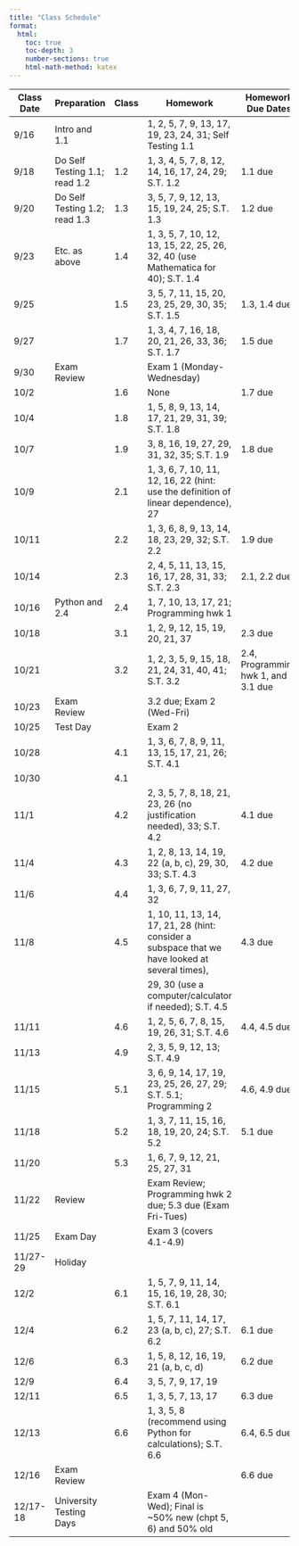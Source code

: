 ```yaml
---
title: "Class Schedule"
format:
  html:
    toc: true
    toc-depth: 3
    number-sections: true
    html-math-method: katex
---
```


| Class Date | Preparation                     | Class | Homework                                                                                         | Homework Due Dates                                    |
|------------|----------------------------------|-------|--------------------------------------------------------------------------------------------------|------------------------------------------------------|
| 9/16       | Intro and 1.1                  |       | 1, 2, 5, 7, 9, 13, 17, 19, 23, 24, 31; Self Testing 1.1                                         |                                                      |
| 9/18       | Do Self Testing 1.1; read 1.2  | 1.2   | 1, 3, 4, 5, 7, 8, 12, 14, 16, 17, 24, 29; S.T. 1.2                                             | 1.1 due                                              |
| 9/20       | Do Self Testing 1.2; read 1.3  | 1.3   | 3, 5, 7, 9, 12, 13, 15, 19, 24, 25; S.T. 1.3                                                  | 1.2 due                                              |
| 9/23       | Etc. as above                  | 1.4   | 1, 3, 5, 7, 10, 12, 13, 15, 22, 25, 26, 32, 40 (use Mathematica for 40); S.T. 1.4             |                                                      |
| 9/25       |                                | 1.5   | 3, 5, 7, 11, 15, 20, 23, 25, 29, 30, 35; S.T. 1.5                                             | 1.3, 1.4 due                                        |
| 9/27       |                                | 1.7   | 1, 3, 4, 7, 16, 18, 20, 21, 26, 33, 36; S.T. 1.7                                              | 1.5 due                                              |
| 9/30       | Exam Review                    |       | Exam 1 (Monday-Wednesday)                                                                      |                                                      |
| 10/2       |                                | 1.6   | None                                                                                           | 1.7 due                                              |
| 10/4       |                                | 1.8   | 1, 5, 8, 9, 13, 14, 17, 21, 29, 31, 39; S.T. 1.8                                              |                                                      |
| 10/7       |                                | 1.9   | 3, 8, 16, 19, 27, 29, 31, 32, 35; S.T. 1.9                                                   | 1.8 due                                              |
| 10/9       |                                | 2.1   | 1, 3, 6, 7, 10, 11, 12, 16, 22 (hint: use the definition of linear dependence), 27            |                                                      |
| 10/11      |                                | 2.2   | 1, 3, 6, 8, 9, 13, 14, 18, 23, 29, 32; S.T. 2.2                                              | 1.9 due                                              |
| 10/14      |                                | 2.3   | 2, 4, 5, 11, 13, 15, 16, 17, 28, 31, 33; S.T. 2.3                                            | 2.1, 2.2 due                                         |
| 10/16      | Python and 2.4                 | 2.4   | 1, 7, 10, 13, 17, 21; Programming hwk 1                                                     |                                                      |
| 10/18      |                                | 3.1   | 1, 2, 9, 12, 15, 19, 20, 21, 37                                                              | 2.3 due                                              |
| 10/21      |                                | 3.2   | 1, 2, 3, 5, 9, 15, 18, 21, 24, 31, 40, 41; S.T. 3.2                                          | 2.4, Programming hwk 1, and 3.1 due                 |
| 10/23      | Exam Review                    |       | 3.2 due; Exam 2 (Wed-Fri)                                                                    |                                                      |
| 10/25      | Test Day                       |       | Exam 2                                                                                       |                                                      |
| 10/28      |                                | 4.1   | 1, 3, 6, 7, 8, 9, 11, 13, 15, 17, 21, 26; S.T. 4.1                                          |                                                      |
| 10/30      |                                | 4.1   |                                                                                              |                                                      |
| 11/1       |                                | 4.2   | 2, 3, 5, 7, 8, 18, 21, 23, 26 (no justification needed), 33; S.T. 4.2                       | 4.1 due                                              |
| 11/4       |                                | 4.3   | 1, 2, 8, 13, 14, 19, 22 (a, b, c), 29, 30, 33; S.T. 4.3                                      | 4.2 due                                              |
| 11/6       |                                | 4.4   | 1, 3, 6, 7, 9, 11, 27, 32                                                                   |                                                      |
| 11/8       |                                | 4.5   | 1, 10, 11, 13, 14, 17, 21, 28 (hint: consider a subspace that we have looked at several times), | 4.3 due                                              |
|            |                                |       | 29, 30 (use a computer/calculator if needed); S.T. 4.5                                       |                                                      |
| 11/11      |                                | 4.6   | 1, 2, 5, 6, 7, 8, 15, 19, 26, 31; S.T. 4.6                                                  | 4.4, 4.5 due                                         |
| 11/13      |                                | 4.9   | 2, 3, 5, 9, 12, 13; S.T. 4.9                                                                |                                                      |
| 11/15      |                                | 5.1   | 3, 6, 9, 14, 17, 19, 23, 25, 26, 27, 29; S.T. 5.1; Programming 2                             | 4.6, 4.9 due                                         |
| 11/18      |                                | 5.2   | 1, 3, 7, 11, 15, 16, 18, 19, 20, 24; S.T. 5.2                                               | 5.1 due                                              |
| 11/20      |                                | 5.3   | 1, 6, 7, 9, 12, 21, 25, 27, 31                                                             |                                                      |
| 11/22      | Review                         |       | Exam Review; Programming hwk 2 due; 5.3 due (Exam Fri-Tues)                                  |                                                      |
| 11/25      | Exam Day                       |       | Exam 3 (covers 4.1-4.9)                                                                      |                                                      |
| 11/27-29   | Holiday                        |       |                                                                                              |                                                      |
| 12/2       |                                | 6.1   | 1, 5, 7, 9, 11, 14, 15, 16, 19, 28, 30; S.T. 6.1                                           |                                                      |
| 12/4       |                                | 6.2   | 1, 5, 7, 11, 14, 17, 23 (a, b, c), 27; S.T. 6.2                                             | 6.1 due                                              |
| 12/6       |                                | 6.3   | 1, 5, 8, 12, 16, 19, 21 (a, b, c, d)                                                        | 6.2 due                                              |
| 12/9       |                                | 6.4   | 3, 5, 7, 9, 17, 19                                                                          |                                                      |
| 12/11      |                                | 6.5   | 1, 3, 5, 7, 13, 17                                                                          | 6.3 due                                              |
| 12/13      |                                | 6.6   | 1, 3, 5, 8 (recommend using Python for calculations); S.T. 6.6                               | 6.4, 6.5 due                                         |
| 12/16      | Exam Review                    |       |                                                                                              | 6.6 due                                              |
| 12/17-18   | University Testing Days        |       | Exam 4 (Mon-Wed); Final is ~50% new (chpt 5, 6) and 50% old                                  |                                                      |
